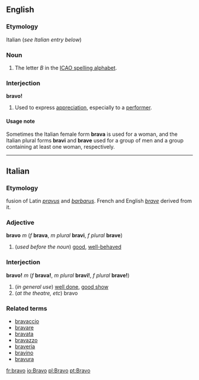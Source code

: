 ==English==
===Etymology===
Italian (''see Italian entry below'')
===Noun===
#The letter ''B'' in the [[ICAO spelling alphabet]].

===Interjection===
'''bravo!'''

#Used to express [[appreciation]], especially to a [[performer]].

====Usage note====
Sometimes the Italian female form '''brava''' is used for a woman, and the Italian plural forms '''bravi''' and '''brave''' used for a group of men and a group containing at least one woman, respectively.
----
==Italian==
===Etymology===
fusion of Latin ''[[pravus]]'' and ''[[barbarus]]''. French and English ''[[brave]]'' derived from it.
===Adjective===
'''bravo''' ''m'' (''f'' '''brava''', ''m plural'' '''bravi''', ''f plural'' '''brave''')

#(''used before the noun'') [[good]], [[well-behaved]]

===Interjection===
'''bravo!''' ''m'' (''f'' '''brava!''', ''m plural'' '''bravi!''', ''f plural'' '''brave!''')

#(''in general use'') [[well done]], [[good show]]
#(''at the theatre, etc'') bravo

===Related terms===
*[[bravaccio]]
*[[bravare]]
*[[bravata]]
*[[bravazzo]]
*[[braveria]]
*[[bravino]]
*[[bravura]]

[[fr:bravo]]
[[io:Bravo]]
[[pl:Bravo]]
[[pt:Bravo]]